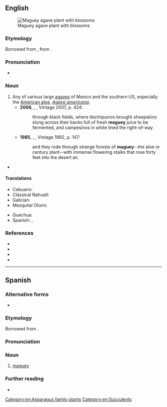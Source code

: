 {{also|magüey}}
==English==
[[File:Maguey agave plant with blossoms.JPG|thumb|Maguey agave plant with blossoms]]

===Etymology===
Borrowed from {{bor|en|es|maguey}}, from {{der|en|tnq|*mawei}}.

===Pronunciation===
* {{IPA|en|/məˈɡeɪ/}}

===Noun===
{{en-noun}}

# Any of various large [[agave]]s of Mexico and the southern US, especially the [[American aloe]], ''[[Agave americana]]''.
#* '''2006''', {{w|Thomas Pynchon}}, ''{{w|Against the Day}}'', Vintage 2007, p. 424:
#*: through black fields, where ''tlachiqueros'' brought sheepskins slung across their backs full of fresh '''maguey''' juice to be fermented, and campesinos in white lined the right-of-way
#* '''1985''', {{w|Cormac McCarthy}}, ''{{w|Blood Meridian}}'', Vintage 1992, p. 147:
#*: and they rode through strange forests of '''maguey'''--the aloe or century plant--with immense flowering stalks that rose forty feet into the desert air.
#: {{syn|en|agave|pita|century plant}}
* {{seeCites|en}}

====Translations====
{{trans-top|North American agave}}
* Cebuano: {{t|ceb|magay}}
* Classical Nahuatl: {{t|nci|metl}}
* Galician: {{t+|gl|agave|f}}
* Mezquital Otomi: {{t|ote|uada}}
{{trans-mid}}
* Quechua: {{t|qu|qara}}
* Spanish: {{t+|es|maguey|m}}, {{t+|es|pita|f}}
{{trans-bottom}}

===References===
* {{pedia}}
* {{specieslite|i=1|Agave americana}}
* {{comcatlite|i=1|Agave americana}}
* {{R:USDA Plants|AGAM|Agave americana}}
[[Category:en:Asparagus family plants]]
[[Category:en:Succulents]]

----

==Spanish==

===Alternative forms===
* {{alter|es|magüey}}

===Etymology===
Borrowed from {{bor|es|tnq|*mawei}}.

===Pronunciation===
{{es-IPA}}

===Noun===
{{es-noun|m}}

# {{lb|es|Latin America}} [[#English|maguey]]
#: {{syn|es|pita}}

===Further reading===
* {{R:DRAE}}